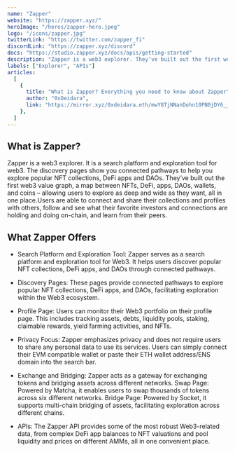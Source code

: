 ```yaml
---
name: "Zapper"
website: "https://zapper.xyz/"
heroImage: "/heros/zapper-hero.jpeg"
logo: "/icons/zapper.jpg"
twitterLink: "https://twitter.com/zapper_fi"
discordLink: "https://zapper.xyz/discord"
docs: "https://studio.zapper.xyz/docs/apis/getting-started"
description: "Zapper is a web3 explorer. They’ve built out the first web3 value graph, a map between NFTs, DeFi, apps, DAOs, wallets, and coins – allowing users to explore as deep and wide as they want, all in one place."
labels: ["Explorer", "APIs"]
articles:
  [
    {
      title: "What is Zapper? Everything you need to know about Zapper",
      author: "0xDeidara",
      link: "https://mirror.xyz/0xdeidara.eth/mwY8TjNNanDohn10PN0jDY6_jcVBrVIm8eudktp89tU",
    },
  ]
---
```


## What is Zapper?

Zapper is a web3 explorer. It is a search platform and exploration tool for web3. The discovery pages show you connected pathways to help you explore popular NFT collections, DeFi apps and DAOs. They’ve built out the first web3 value graph, a map between NFTs, DeFi, apps, DAOs, wallets, and coins – allowing users to explore as deep and wide as they want, all in one place.Users are able to connect and share their collections and profiles with others, follow and see what their favorite investors and connections are holding and doing on-chain, and learn from their peers.

## What Zapper Offers

- Search Platform and Exploration Tool: Zapper serves as a search platform and exploration tool for Web3. It helps users discover popular NFT collections, DeFi apps, and DAOs through connected pathways.

- Discovery Pages: These pages provide connected pathways to explore popular NFT collections, DeFi apps, and DAOs, facilitating exploration within the Web3 ecosystem.

- Profile Page: Users can monitor their Web3 portfolio on their profile page. This includes tracking assets, debts, liquidity pools, staking, claimable rewards, yield farming activities, and NFTs.

- Privacy Focus: Zapper emphasizes privacy and does not require users to share any personal data to use its services. Users can simply connect their EVM compatible wallet or paste their ETH wallet address/ENS domain into the search bar.

- Exchange and Bridging: Zapper acts as a gateway for exchanging tokens and bridging assets across different networks.
    Swap Page: Powered by Matcha, it enables users to swap thousands of tokens across six different networks.
    Bridge Page: Powered by Socket, it supports multi-chain bridging of assets, facilitating exploration across different chains.

- APIs: The Zapper API provides some of the most robust Web3-related data, from complex DeFi app balances to NFT valuations and pool liquidity and prices on different AMMs, all in one convenient place.

